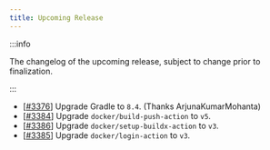 ```yaml
---
title: Upcoming Release
---
```


:::info

The changelog of the upcoming release, subject to change prior to finalization.

:::

- [[#3376](https://github.com/iBotPeaches/Apktool/pull/3376)] Upgrade Gradle to `8.4`. (Thanks ArjunaKumarMohanta)
- [[#3384](https://github.com/iBotPeaches/Apktool/pull/3384)] Upgrade `docker/build-push-action` to `v5`.
- [[#3386](https://github.com/iBotPeaches/Apktool/pull/3386)] Upgrade `docker/setup-buildx-action` to `v3`.
- [[#3385](https://github.com/iBotPeaches/Apktool/pull/3385)] Upgrade `docker/login-action` to `v3`.
